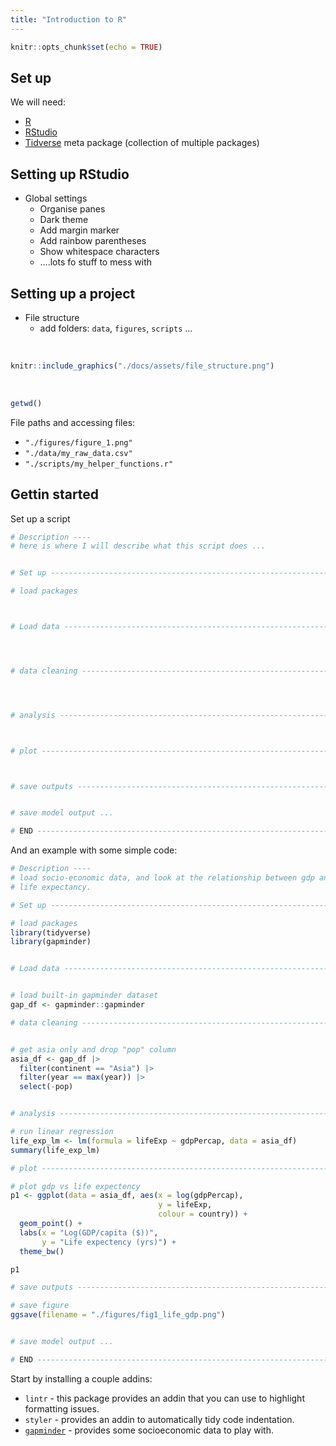 ```yaml
---
title: "Introduction to R"
---
```



```r
knitr::opts_chunk$set(echo = TRUE)
```

## Set up

We will need:

-   [R](https://cran.r-project.org/bin/windows/base/)
-   [RStudio](https://posit.co/download/rstudio-desktop/)
-   [Tidverse](https://www.tidyverse.org) meta package (collection of multiple packages)


## Setting up RStudio

-   Global settings
    -   Organise panes
    -   Dark theme
    -   Add margin marker
    -   Add rainbow parentheses
    -   Show whitespace characters 
    -   ....lots fo stuff to mess with


## Setting up a project

-   File structure
    - add folders: `data`, `figures`, `scripts` ...

<br/>
```r
knitr::include_graphics("./docs/assets/file_structure.png")
```
<br/>


```r
getwd()
```


File paths and accessing files:

-   `"./figures/figure_1.png"`
-   `"./data/my_raw_data.csv"`
-   `"./scripts/my_helper_functions.r"`



## Gettin started

Set up a script

```r

# Description ----
# here is where I will describe what this script does ...


# Set up -----------------------------------------------------------------------

# load packages



# Load data --------------------------------------------------------------------




# data cleaning ----------------------------------------------------------------




# analysis ---------------------------------------------------------------------



# plot -------------------------------------------------------------------------



# save outputs -----------------------------------------------------------------


# save model output ...

# END --------------------------------------------------------------------------
```


And an example with some simple code:
```r
# Description ----
# load socio-economic data, and look at the relationship between gdp and 
# life expectancy.

# Set up -----------------------------------------------------------------------

# load packages
library(tidyverse)
library(gapminder)


# Load data --------------------------------------------------------------------


# load built-in gapminder dataset
gap_df <- gapminder::gapminder

# data cleaning ----------------------------------------------------------------


# get asia only and drop "pop" column
asia_df <- gap_df |>
  filter(continent == "Asia") |>
  filter(year == max(year)) |>
  select(-pop)


# analysis ---------------------------------------------------------------------

# run linear regression
life_exp_lm <- lm(formula = lifeExp ~ gdpPercap, data = asia_df)
summary(life_exp_lm)

# plot -------------------------------------------------------------------------

# plot gdp vs life expectency
p1 <- ggplot(data = asia_df, aes(x = log(gdpPercap),
                                 y = lifeExp,
                                 colour = country)) +
  geom_point() +
  labs(x = "Log(GDP/capita ($))",
       y = "Life expectency (yrs)") +
  theme_bw()

p1

# save outputs -----------------------------------------------------------------

# save figure
ggsave(filename = "./figures/fig1_life_gdp.png")


# save model output ...

# END --------------------------------------------------------------------------
```





Start by installing a couple addins:

-   `lintr` - this package provides an addin that you can use to highlight formatting issues.
-   `styler` - provides an addin to automatically tidy code indentation.
-   [`gapminder`](https://www.gapminder.org) - provides some socioeconomic data to play with.






